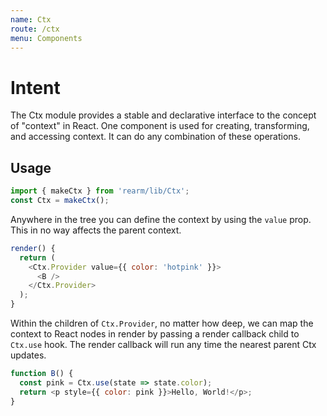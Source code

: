 ```yaml
---
name: Ctx
route: /ctx
menu: Components
---
```



# Intent

The Ctx module provides a stable and declarative interface to the concept of "context" in React. One component is used for creating, transforming, and accessing context. It can do any combination of these operations.

## Usage

```javascript
import { makeCtx } from 'rearm/lib/Ctx';
const Ctx = makeCtx();
```

Anywhere in the tree you can define the context by using the `value` prop. This in no way affects the parent context.

```javascript
render() {
  return (
    <Ctx.Provider value={{ color: 'hotpink' }}>
      <B />
    </Ctx.Provider>
  );
}
```

Within the children of `Ctx.Provider`, no matter how deep, we can map the context to React nodes in render by passing a render callback child to `Ctx.use` hook. The render callback will run any time the nearest parent Ctx updates.


```javascript
function B() {
  const pink = Ctx.use(state => state.color);
  return <p style={{ color: pink }}>Hello, World!</p>;
}
```
